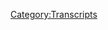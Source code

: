 {{Transcript
    | title         = [[712: The Decompression Session]]
    | caption       = [https://knowledgefight.libsyn.com/712-the-decompression-session Listen to this episode on Libsyn]
    | episodeNumber = [[712: The Decompression Session|712]]
    | length        = 01:32:31
}}

{{MessageBox
    | header     = Warning: Bot Generated Content
    | text       = This transcript was automatically generated by transcription software and likely contains many mistakes and misattributions. Please check the audio for definitive quotes, attribution, and context.
    | image      = N3yvass4myg91.webp
    | imagewidth = 50px
    | id         = warning
}}

{{TranscriptBlock
    | name      = Jordan
    | timestamp = 00:00
    | text      = So that's our that's our theme song for the week apparently
}}

{{TranscriptBlock
    | name      = Alex Jones
    | timestamp = 00:11
    | text      = not not not not knowledge $5.05 have great respect for knowledge. I'm sick of them posing as if they're the good guys. Or the bad Chanology knowledge in the hands of surely your knowledge of knowledge fight.com I love you. I love you. I love you. I love you.
}}

{{TranscriptBlock
    | name      = Dan
    | timestamp = 01:00
    | text      = Hey, everybody, welcome back knowledge fight. I'm Dan. I'm Jordan. We're a couple dudes like to sit around worship at the altar of saline and talk a little bit about Alex Jones.
}}

{{TranscriptBlock
    | name      = Jordan
    | timestamp = 01:09
    | text      = Oh, indeed. We are Dan Jordan. Jordan, quick question for you. What's up? What's your bright spot
}}

{{TranscriptBlock
    | name      = Dan
    | timestamp = 01:17
    | text      = buddy? My bright spot is that sweet cantina theme remix of our theme song which is played by DJ Dan archy. So good crushing the game with these periodic remixes? That was definitely the theme song of our trip to Austin and being able to have that incorporated into the podcast for a special maybe one off. Who knows? I think
}}

{{TranscriptBlock
    | name      = Jordan
    | timestamp = 01:41
    | text      = we're lucky. We're too lucky. Lucky Yeah. Spoiled
}}

{{TranscriptBlock
    | name      = Dan
    | timestamp = 01:45
    | text      = with the talented folks who are who are willing to create things. So we appreciate it. Thank
}}

{{TranscriptBlock
    | name      = Jordan
    | timestamp = 01:51
    | text      = you, Dan. Thank you so much. Aniki. Um, I would say my brightspot. Well, it might as well be that we were on the televisual box
}}

{{TranscriptBlock
    | name      = Dan
    | timestamp = 02:01
    | text      = that was national television debut. Yeah,
}}

{{TranscriptBlock
    | name      = Jordan
    | timestamp = 02:04
    | text      = we went out. We talked to talk to the demon Stelter, he was, you know, we weren't in the same studio, so we couldn't smell him through the camera, but sulfur and even maybe, you know, so we can't confirm sulfur or not.
}}

{{TranscriptBlock
    | name      = Dan
    | timestamp = 02:18
    | text      = Yeah. And we also, you know, we were in a studio and we were just staring at like a black wall. We didn't see him even as we were doing it, which was a little unnerving.
}}

{{TranscriptBlock
    | name      = Jordan
    | timestamp = 02:29
    | text      = It was disconcerting. Yeah. Especially when I went back and saw his faces that he made dairy stuff. I was like, I would have said a different thing. It did. He was
}}

{{TranscriptBlock
    | name      = Dan
    | timestamp = 02:39
    | text      = just making mocking faces. So Jordan, I mean, we were on with Stelter. So there's a couple of things I want to point out first, but one of the big questions that we got was whether or not we got to ask him about his hatred of or Alex's hatred of him. And we didn't on air, although he did say we could ask him that. There wasn't time. And he's aware that he was very much aware that Aleksei oh yeah, oh, yeah. So that part we can confirm. And then the second thing I wanted to bring up visa vie that interview is our our parents had different responses.
}}

{{TranscriptBlock
    | name      = Jordan
    | timestamp = 03:23
    | text      = What was your parents response?
}}

{{TranscriptBlock
    | name      = Dan
    | timestamp = 03:25
    | text      = I got a text from my dad that was about how proud he was and how I was the first family member to make it on the national news.
}}

{{TranscriptBlock
    | name      = Jordan
    | timestamp = 03:32
    | text      = Wow, that is
}}

{{TranscriptBlock
    | name      = Dan
    | timestamp = 03:35
    | text      = I don't know if that's actually true, because I would imagine there had to have been some kind of coverage of my brother's ice cream shop in the day, you know, like I would assume, but I know that there was a ton of sort of local and regional stuff, but I don't know if there was ever like a national spotlight, but I assume there was, but certainly no Stelter baby.
}}

{{TranscriptBlock
    | name      = Jordan
    | timestamp = 03:54
    | text      = No, no, definitely not. Yeah, I have all people. My my cousin, who is who consumes a lot of right wing news, was the first person to text me.
}}

{{TranscriptBlock
    | name      = Dan
    | timestamp = 04:08
    | text      = And then how dare you go on the Clinton News Network?
}}

{{TranscriptBlock
    | name      = Jordan
    | timestamp = 04:12
    | text      = No, he was like, You did a great job. Like it was cool. It was really nice of him. And yeah, my dad was, you know, he was doing some preaching today, so they couldn't get to see it. You know, and then I sent him a picture and they were like, Wow, congratulations. So the conversation the conversation went, went south from there and but yeah, it's not been a avalanche of appreciation.
}}

{{TranscriptBlock
    | name      = Dan
    | timestamp = 04:41
    | text      = It's a you know, you take the rough with the smooth as they say. But yeah, it's it's been it's been a really interesting couple of weeks with the trial and stuff and just adding this to reality of that is, is it's almost hard to process I don't know how I feel about having makeup put on me. It was interesting. Your three? Thanks, I Yeah, it's, it was all it was all a lot, but I appreciate them having us on. And I appreciate that they allowed us to not play into like, some of the, you know, like, hey, why don't you do a, you know, talk talk about Alex's XY or Z thing, and we're able to speak on the issue as we wanted to. And I appreciate that. That's something that, you know, maybe some people wouldn't think a media outlet would offer.
}}

{{TranscriptBlock
    | name      = Jordan
    | timestamp = 05:38
    | text      = Yeah, yeah, I think we're both actually very lucky that we're not in like a, like, this is the Behind the Music moment where it all starts to fall apart, and we're still 100% in agreement, like, fuck this shit. We're gonna say exactly what needs say, you know?
}}

{{TranscriptBlock
    | name      = Dan
    | timestamp = 05:53
    | text      = Yeah. And, and, you know, I think I saw a little bit of feedback that it was a little bit of a shallow interview. And to that I say, fair enough. I mean, it was six minutes, you know, like, I mean, a little hit like that is not something that you can really dive too deep in. And, you know, you got to answer your question and get done and move along. And so, unfortunately, it doesn't know it may not satisfy people who want a thorough deconstruction of some of this stuff. But that's, I guess what the podcast is for. And yeah, it was it's a treat. And speaking of treats, Jordan, today, we have for our episode today, we are thrilled to be joined once again by Mark Bankston and Bill Ogden.
}}

{{TranscriptBlock
    | name      = Jordan
    | timestamp = 06:36
    | text      = We get to do this.
}}

{{TranscriptBlock
    | name      = Dan
    | timestamp = 06:37
    | text      = I think I think Mark said in our little chat that this is the first first so we're scooping everybody on on this but you know, it was really I don't know, I feel like it's kind of condescending to say an honor. But it was to you know, it's very meaningful and something I'll I'll be always be very thrilled to have been able to be whatever small part of this that it was, and I appreciate them so much for allowing us to have, you know, a little bit of an inside track on some stuff and their generosity with the listeners and, and in us is is just so wonderful and unbelievable. I'm glad that we are able to have this sort of button a little bit, although maybe it's a button that will last all of sneakily well, it sneak week. You know, wrapping up some of this, this sort of chapter is very nice and being able to have a conversation with them to do that. I think everyone will will enjoy. I think it's great. So we could belabor this longer and just chat about nothing, but I gotta be honest, it's late. I gotta get this episode edited. And I
}}

{{TranscriptBlock
    | name      = Jordan
    | timestamp = 07:52
    | text      = don't know.
}}

{{TranscriptBlock
    | name      = Dan
    | timestamp = 07:53
    | text      = Taco Bell delivered to eat the shitty food.
}}

{{TranscriptBlock
    | name      = Jordan
    | timestamp = 07:58
    | text      = This part out don't let anybody know. Never.
}}

{{TranscriptBlock
    | name      = Dan
    | timestamp = 08:01
    | text      = I like bad food don't care. Anyway. Jordan. We'll be back soon y'all. who knows we might be sneaky as hell this week. It sneakily. Yep. Anyway, enjoy the interview. Hey, ladies and gentlemen, we are back and here in in in Chicago, as is the norm and we have a special bit of a chat a decompression session. A decompression if you like and it rhymes it's good. So as listeners will know we were in Austin recently for the trial true. The Alex Jones Sandy Hook trial and we met a couple
}}

{{TranscriptBlock
    | name      = Jordan
    | timestamp = 08:45
    | text      = of fun people at Apple a cool cat just just two dudes. We were they were wandering the streets. They were wearing nice suits and we were like I can't believe that these these two people are not being taken care of by you know, staff right
}}

{{TranscriptBlock
    | name      = Dan
    | timestamp = 08:59
    | text      = now and I can't believe that there's no podcasts just asking them to come and share wisdom
}}

{{TranscriptBlock
    | name      = Jordan
    | timestamp = 09:06
    | text      = and Alex had a security detailed 10 Strong will do zero security. Or,
}}

{{TranscriptBlock
    | name      = Dan
    | timestamp = 09:13
    | text      = or Yeah, better disguise secure that is true. Alex's security is wandering around like bulletproof vests and fake mustache. very conspicuous. Half of the journalists
}}

{{TranscriptBlock
    | name      = Jordan
    | timestamp = 09:24
    | text      = they were actually running security.
}}

{{TranscriptBlock
    | name      = Dan
    | timestamp = 09:25
    | text      = Do you see the Ficus in the corner of the room?
}}

{{TranscriptBlock
    | name      = Jordan
    | timestamp = 09:27
    | text      = No, I didn't. I was one of their students how good it is.
}}

{{TranscriptBlock
    | name      = Dan
    | timestamp = 09:30
    | text      = So we figured this week is a sneak week we have honorary Lee called to decided that this is sneak week indeed for the sneaky snakes. This is where we sneak and we thought what better way to begin sneak week. Then to have a little bit of a end of the trial narrative arc I guess Yeah. And to better to join us then. Bill Ogden Mark Bankston plaintiffs attorneys for for Scarlet Lewis and Neil Heslin Thank you for joining us. Thank you so much. Heroes for the walks, certainly become favorites, right of the community.
}}

{{TranscriptBlock
    | name      = Jordan
    | timestamp = 10:11
    | text      = Absolutely.
}}

{{TranscriptBlock
    | name      = Dan
    | timestamp = 10:13
    | text      = So, thanks for making time for us, man. I'm sure everyone's banging down your doors at this point.
}}

{{TranscriptBlock
    | name      = Bill Ogden
    | timestamp = 10:20
    | text      = Marks I defaulted and told him he gets to handle all of it. So this is the office of the only interview. I'm doing. No other press. I said, I'll do this one. And that's it.
}}

{{TranscriptBlock
    | name      = Mark Bankston
    | timestamp = 10:31
    | text      = No joke, though. This is the since I walked off the courthouse grounds. This is the first time I've spoken to any sort of public media and you guys are first.
}}

{{TranscriptBlock
    | name      = Bill Ogden
    | timestamp = 10:43
    | text      = Public Media now. Here, I'll have to now follow
}}

{{TranscriptBlock
    | name      = Mark Bankston
    | timestamp = 10:50
    | text      = your pitches on their outcome for you from as
}}

{{TranscriptBlock
    | name      = Dan
    | timestamp = 10:56
    | text      = I mentioned this morning, this morning, as we're recording this. We were on reliable sources with Brian Stelter. And I was just like, don't cuss? Don't swear. It was so hard for me to like, not be like, This guy's full of shit.
}}

{{TranscriptBlock
    | name      = Jordan
    | timestamp = 11:09
    | text      = I didn't scream one time. One time. Yeah, I was I was. Yeah, it was great.
}}

{{TranscriptBlock
    | name      = Mark Bankston
    | timestamp = 11:14
    | text      = The reason I'm here actually, is because I knew if I went on CNN and my slip out, I mean,
}}

{{TranscriptBlock
    | name      = Dan
    | timestamp = 11:22
    | text      = what is literally? What's bringing that swearing to mind? What? Where are you all's head's at?
}}

{{TranscriptBlock
    | name      = Mark Bankston
    | timestamp = 11:28
    | text      = And we just Gosh, cloud nine right now, man? I don't know. We were.
}}

{{TranscriptBlock
    | name      = Bill Ogden
    | timestamp = 11:33
    | text      = I was, uh, I don't know why. But this trial took more out of me. Like, emotionally and just like, Guess why? Because every day was something else where we exactly Holy shit. But I, I feel good. Now. I think that we wanted a little bit of difference when it comes to the numbers breakdown. But we're extremely happy with where it said And and I think the message that the clients wanted to send was sent pretty damn clear and loud. So I'm super happy now. But definitely exhaling and taking a deep breath and just kind of relaxing a little bit at this point. I'm not I wasn't jumping on a private jet to go to go to New York City to do interviews. And they
}}

{{TranscriptBlock
    | name      = Dan
    | timestamp = 12:17
    | text      = offered that's a good point that that you bring up there too. But the the numbers and such I think I think a lot of times the reporting on this missus, you know, there's a lot of flashy numbers and millions and stuff. And the context of it as the message and the the actual intent and want of the plaintiffs is kind of lost in the shuffle a little bit.
}}

{{TranscriptBlock
    | name      = Mark Bankston
    | timestamp = 12:41
    | text      = I mean, to in the in the complications of how this actually plays out. Right. Like, it's, you had people jumping on immediately I saw 140. You know, I mean, I'm sorry, $45 million verdict in there. And they're not exactly sure how to report it. They don't understand what the caps are. They don't understand where it goes from here. They don't understand anything about what's happening. And then what people have to remember is, is Jones through the company into bankruptcy, like mid trial? Yeah, and lifted the stay for this particular trial. So everything's going to bankruptcy court. We, you know, yeah, you've got a practical cap on this, where you've got 750 per claim. And then you've got two defendants per claim. So so as the cap was applied, you're looking at at like 4.5 million up on top of the 4.1 from the compensatory plus the 1.5. That they paid in sanctions plus a couple 100,000, they still have to pay in sanctions,
}}

{{TranscriptBlock
    | name      = Bill Ogden
    | timestamp = 13:32
    | text      = about a million in interest on the 4.1 being
}}

{{TranscriptBlock
    | name      = Jordan
    | timestamp = 13:35
    | text      = looking at, right,
}}

{{TranscriptBlock
    | name      = Mark Bankston
    | timestamp = 13:36
    | text      = like just maybe 10 million or over is basically what you wouldn't have on on a base value. But things have gone. Yeah, wipes out the Bitcoin but like, like, like, here's the thing about that, though, is that, that because they put themselves into bankruptcy. And that means that the potential appeals that you could have, if you're going to be doing those over the next couple of years, they have to be like baked in to the value of how that gets done up and bankruptcy of say, value is going to be higher than what we actually have under the cap because that appeal, the the potential to have that that cap declared not applicable in this case, is gives enough value.
}}

{{TranscriptBlock
    | name      = Jordan
    | timestamp = 14:14
    | text      = That's an interesting, I hadn't considered that. That's really interesting. Yeah. Well, I
}}

{{TranscriptBlock
    | name      = Mark Bankston
    | timestamp = 14:18
    | text      = mean, the whole thing is to leverage your ability to appeal this and especially because this would be like the golden case to appeal this on. Because you have a damage cap on a case where there was a default judgment and there was even presumed damages in the nature of those claims. That if you now do a constitutionality challenge to this, like it's the day that we've been waiting for a case the sad part is that's not gonna happen. We're never gonna get to the Supreme Court because we're gonna get valued in the bankruptcy court so you leverage the appeal on that value. And the thing is is you got you got Maddie coming in with his was a nine plaintiffs. You've got two more and with Posner and Taylor us and believe me by that time when that state gets looked at, we're just gonna absolutely kick their teeth now in that case, I mean, yeah, that case the damages and that gets our PA King stunning. I mean, it is really just horrific. And that is Marcel Fontaine isn't Miss identification case. And right, yeah. Right. Yeah, right way. Right. And so, I mean, that's just what it like. There's a clip going around the world right now about like, we're dividing up the corpse of Infowars in the bankruptcy, that's
}}

{{TranscriptBlock
    | name      = Dan
    | timestamp = 15:21
    | text      = you for somebody who claims to not want to court attention and media, dropping these balls that just
}}

{{TranscriptBlock
    | name      = Jordan
    | timestamp = 15:30
    | text      = talk to one. yourself. I know I don't want to be I don't want any media attention. So I'm gonna throw pipe bombs from the top of this roof. Let me set a time for any attention, though.
}}

{{TranscriptBlock
    | name      = Dan
    | timestamp = 15:40
    | text      = The first time we talked to you, you were you said, I eat what I kill. As a plaintiff's attorney. Yeah, it's like, stop yourself. These line. Yeah, just like
}}

{{TranscriptBlock
    | name      = Bill Ogden
    | timestamp = 15:52
    | text      = funniest part. And I'll tell you the story. Probably five years ago, maybe six years ago, Mark tried a case called Harold Adams. And he tried it. He put his heart into it. He tried it with his dad, and they got screwed. And he got done with that case, and he was dead serious. He's like, I don't I've never tried another case. This isn't for me. This isn't my thing. And I think this is the first time he was in a courtroom since then. Yeah. Mark.
}}

{{TranscriptBlock
    | name      = Mark Bankston
    | timestamp = 16:18
    | text      = Oh, no. I've had a couple since then. That went well. But like, Yeah, well, I mean, some of them first or second, but like, like, yeah, there's been a couple where I've been like, okay, that's, that's rewarding. Right. And then you start participating in some of these bigger trials. Right. And you had a you
}}

{{TranscriptBlock
    | name      = Dan
    | timestamp = 16:33
    | text      = had a couple open mics before? Yeah.
}}

{{TranscriptBlock
    | name      = Jordan
    | timestamp = 16:37
    | text      = If you got a little good feedback, and then you're ready. Yeah.
}}

{{TranscriptBlock
    | name      = Mark Bankston
    | timestamp = 16:42
    | text      = You spend your life second cheering trials so I can when you're a young plaintiff's lawyer and you know how trial works like the back of your hand but to actually be in this moment this thing this I mean, it's it was surreal It was absolutely surreal. And I was I got too emotionally invested in prior cases and so when they don't go well you take a hit Yeah,
}}

{{TranscriptBlock
    | name      = Jordan
    | timestamp = 17:04
    | text      = that's imagine right now is having a very interesting surreal experience. complete opposite direction like boy I thought I was good at this. Oh, this isn't gonna be good. Well, it's
}}

{{TranscriptBlock
    | name      = Bill Ogden
    | timestamp = 17:16
    | text      = funny because now in my opinion, I would say mark now has the most famous lawyer moment of the last decade at least absolutely that will stand out something on television you know the people saw that it was just rocked everybody it's the
}}

{{TranscriptBlock
    | name      = Dan
    | timestamp = 17:32
    | text      = new if the glove glove doesn't fit Absolutely
}}

{{TranscriptBlock
    | name      = Bill Ogden
    | timestamp = 17:39
    | text      = sir Oh, that's such a question you're not supposed to ask but action was made
}}

{{TranscriptBlock
    | name      = Jordan
    | timestamp = 17:47
    | text      = at that point, because Because Mark had slept right now and the bus mark in the judges library and all so many times I really feel like at the end he was like I just don't even want to stand up I'm not going to feel good about what happens here
}}

{{TranscriptBlock
    | name      = Mark Bankston
    | timestamp = 18:03
    | text      = what's wild about that and he shouldn't have absolutely did any any didn't understand the playing field he thought he was going to come in here and figure you know, even got bad press is good press and no, it is not. You don't want to Google that gate guy's name right now if you're hiring the lawyer and what's weird about that moment in that courtroom was not only was it a pitch perfect like law and order moment, not only was it against one of the most evil dudes in America, who sputtered and coughed his way through it, but the fact that the moment itself focused so intently on opposing counsel that even though the law and crime camera person who's ever doing the camera in there like does this dramatic painted pans down to stroking his neck is happy right now. I tell you I saw I saw the whole thing play out on The Daily Show the night after I did it and I was I was obviously on a high but then I was like for a second I almost felt bad for the dude because I know all of his friends is you know as Alex would say is liberal trend you know? I mean,
}}

{{TranscriptBlock
    | name      = Bill Ogden
    | timestamp = 19:06
    | text      = I differ a little bit on that I do feel bad like I think he inherited a case that was shit already. There's nothing to do about it and I probably took that case without really them appreciating where the case was. And then just bomb after bomb after bomb was dropped on him and I do I kind of feel bad because I think in five years at like, at a at an airport in Atlanta. Somebody's gonna be like, Oh, you're the guy with the cell phone
}}

{{TranscriptBlock
    | name      = Jordan
    | timestamp = 19:35
    | text      = records like do you mean when he's working at the Cinnabon in Atlanta? Is that what you're?
}}

{{TranscriptBlock
    | name      = Bill Ogden
    | timestamp = 19:40
    | text      = I just I it's rare that something like that happens especially on such a big stage because everyone's
}}

{{TranscriptBlock
    | name      = Unknown Speaker
    | timestamp = 19:48
    | text      = talking about it's rare that
}}

{{TranscriptBlock
    | name      = Bill Ogden
    | timestamp = 19:51
    | text      = rare I mean, like, like, like rare plus, you know,
}}

{{TranscriptBlock
    | name      = Jordan
    | timestamp = 19:56
    | text      = go extinct.
}}

{{TranscriptBlock
    | name      = Mark Bankston
    | timestamp = 20:00
    | text      = I came home and I have a kind of rough around the edges cousin who I would not expect to be plugged into this sort of thing normally. And he came right up to me and he was like, What the heck is going on with that lawyer and he goes, me, man, I would not hire that guy to represent me in the Pepsi Challenge, like at the like, No, I'm not doing is, wow, the effects of this are unreal. And I did. I'll tell you I felt bad for a moment. But I need to tell a story that that I've told on the record in court, so again, not telling tales out of school. But the first time I met Renault back in March, when he was coming in to defend their other lawyer who got found for tampering evidence. And I think that's originally why they brought in a criminal lawyer. He walked up to me outside on the steps out in front of the courthouse, and he tried to do some sort of psycho SIOP stuff you know, mess with your opponent's heads and stuff. And then he eventually tells me something along the lines of like you're never getting a dime off this case, or your clients are never getting a dime off this case. And like you're about to do a bunch of work haha, hinting at this fraudulent bankruptcy he's about to file and then that should just collapses on itself. All of everything goes south, he ends up owing having his client over a million dollars and sanctions which he pays in the middle of trial. They actually hand me that check and get that on over. And now he ends up with this moment. i Yeah, it's just desert you if you were to come in in this case, and try to defend it like with some sort of principled advocacy, that's one thing, but if you're coming in just to be the bag man for Alex Jones, proto fascist madman, like, whatever, no, you get every bad thing that's coming to you. And right now, oh, my God, are the things dropping on him right now he's in Connecticut, do the show cause hearing for discipline, all of that Jones has actual malpractice claims against him. Roger Stone is begging him to sue him saying, you know, the narrative. It's the same shit, it's false flag again, it's Eric Holder, put this guy and somehow weaseled him into Jones's confidences and like intentionally jokes about
}}

{{TranscriptBlock
    | name      = Bill Ogden
    | timestamp = 21:58
    | text      = that, yeah.
}}

{{TranscriptBlock
    | name      = Mark Bankston
    | timestamp = 22:01
    | text      = Now has, he has an actionable defamation claim against Roger Stone, they should just not fantastic. But it's all like this is going wild. I don't I can tell you, there was there was this little part of fear of me that said, when the bankruptcy came in, and then when we had this verdict, and then I know what's about to happen them in the next couple of months, I was like, Guys, your shows not long for this world, because he is going down the tubes very, very fast. But what is nice, what is really going to savor every moment is this downfall, this exit of Jones from the American stage is going to take a considerable amount of time and expose them to a considerable amount of danger. You're going to have content for the next year that is just gold. It's unreal. It's so poetic, and, like refined me, it's finally happening. That's what I'm saying. It's finally happening.
}}

{{TranscriptBlock
    | name      = Dan
    | timestamp = 22:49
    | text      = Yeah, and I think I think one of the things that's really important about that is that as it happens, probably because it'll be a little bit protracted, there'll be so many opportunities for the inside of the sausage to be understood, right little bit more by the public, which I think can be incredibly helpful in teaching people about these sorts of actors and how they operate. So you can understand other people like them and avoid falling for the same trick. Just another face. Well, I
}}

{{TranscriptBlock
    | name      = Mark Bankston
    | timestamp = 23:20
    | text      = can tell you, Wes and Kyle, when it comes to talk to you, and they can do some educating and then if you think I'm a little blue on your podcast, Wes has the guy who said ass in the courtroom
}}

{{TranscriptBlock
    | name      = Mark Bankston
    | timestamp = 23:37
    | text      = like I was like, Absolutely not No, like any other circumstance was something about his Tennessee draw. And something about this whole posture, the tenor of the whole damn case, he got away with saying about Jones putting his ass up on the witness stand and like it flowed it actually works.
}}

{{TranscriptBlock
    | name      = Bill Ogden
    | timestamp = 23:59
    | text      = Well, in that when West did that, he just let it rip. That was everything that he had emotionally. He had practiced a couple of times with us the night before. And it was it wasn't like that. And that was it's weird, because this trial, the way it progressed was like Kyle crossed, oh, and it was an absolute bloodbath. And it was like, oh, man, that's what I came here for. And then Mark V Alex Jones reintroduces the term Perry Mason to the world. These young kids know what that means now, and then Scarlett takes the stand and is in my opinion, the most powerful moment I will ever be a part of when she dug in and just looked right at Alex and just spoke to him there wasn't there wasn't an objection. But there was also no questions being asked she was just talking Yeah, what's right all gonna do like objection, you know? Yeah,
}}

{{TranscriptBlock
    | name      = Jordan
    | timestamp = 24:55
    | text      = well, I'm gonna win this case by objecting to her. Yeah, looks
}}

{{TranscriptBlock
    | name      = Dan
    | timestamp = 24:58
    | text      = like she can mom logon I can't it's like yes, because your attorney didn't know. That was his choice.
}}

{{TranscriptBlock
    | name      = Bill Ogden
    | timestamp = 25:07
    | text      = Yeah, so we get that. And then here comes Westfall. And so Wes had, he was the only one of us that could do the the parents without crying. No, like, Dad. Me and Kyle, both were like, I can't do it, Mark was going to do it. And that's kind of kind of toward like mid trato. Mark is like, Wes, you should probably do both. And so Wes had that. So we didn't get West is, you know, everybody's got their own style. And Wes is definitely the most kind of Cavalier Maverick type style. And when cross happens, it's just a different type of, of tone. And so he didn't get to show that and then all of a sudden, he took the the closing and just, I mean, laid it all out there. And it was it was that was probably by far the best closing.
}}

{{TranscriptBlock
    | name      = Dan
    | timestamp = 25:52
    | text      = And it's probably a little bit unfortunate that it's, you know, so overshadowed by the Perry Mason moment, you know, that like, almost like no one's talking about the ass. Yeah,
}}

{{TranscriptBlock
    | name      = Bill Ogden
    | timestamp = 26:02
    | text      = the overshadowing is insane. Because we're not talking about the fact that for the first time ever, we played a clip of the defendant calling the judge a pedophile. Nobody's talking about that the defendant played we played a video of the defendant, calling the jury a bunch of blue collar simpletons in the middle of trial. Like that's true, those two things are insane, and they're not in the top five.
}}

{{TranscriptBlock
    | name      = Dan
    | timestamp = 26:32
    | text      = was calling Neil, on the spectrum. Craig, we're
}}

{{TranscriptBlock
    | name      = Bill Ogden
    | timestamp = 26:38
    | text      = not talking about that anymore. Because so many, like so many kind of just huge moments kept happening in this trial. But most I mean, obviously the Perry Mason one because Alisha, nice try on the Perry Mason in March, like, Oh, you have no idea what I'm saying?
}}

{{TranscriptBlock
    | name      = Jordan
    | timestamp = 26:54
    | text      = I I was gonna ask you guys, how do you feel because I feel like ultimately, the jury did an amazing job because of the amount of bullshit that is barraged at them in such a short period of time, that their ability to kind of like, but at least process it into where it went. I feel like it's kind of almost amazing in a way did you guys feel that? Similarly, when you really you chose them?
}}

{{TranscriptBlock
    | name      = Mark Bankston
    | timestamp = 27:19
    | text      = Right? And that Jared was a broad mix of different backgrounds and people and they were none of this bullshit stuck in for a second. They were on it from square one. And there was basically like one juror who was who was a little, you know, hesitant about certain of the ideas of, of, I don't know free expression, not necessarily free, not necessarily even free speech, but like just sort of like a you can compensate people but you also just kind of have to tolerate evil business's existing share thing from end. But like, every other church saw through that, like, immediately was these people are scum. This is just absolutely horrible. So we once we were able to talk to them, they gave us their feedback after the trial, it was clear the message they were sending for 100%. And we didn't we really didn't know because like you say, you know, my brother actually told me about this. He was he was saying this trial. It's like, it's like trying to get your mom to start watching the Marvel Cinematic Universe and all these fucking characters. Like, why is Harry style showing up at the end of the terminals? Like what none of this is making sense, Dave?
}}

{{TranscriptBlock
    | name      = Dan
    | timestamp = 28:20
    | text      = credit scene.
}}

{{TranscriptBlock
    | name      = Mark Bankston
    | timestamp = 28:23
    | text      = My brother's a man. It's just like the MCU movies, man. Yeah. And you sure as hell don't want to miss the post credit scenes every day, because that's where the real stuff goes down. And it's true every time every day when she left the courtroom, something crazy would happen in the end.
}}

{{TranscriptBlock
    | name      = Bill Ogden
    | timestamp = 28:39
    | text      = Yeah, he was about to get attacked and maybe lose his life. And then I stepped in was publication described me as like one of the larger plaintiffs lawyers or something like that, get offensive lineman. I like to think
}}

{{TranscriptBlock
    | name      = Jordan
    | timestamp = 28:59
    | text      = I don't I don't think you saved his life necessarily. But I do think you might have saved his license. Because if if Reno really did go after him, I have no doubt Mark isn't gonna be like, can I get the cops nearby? Like, I don't think that's how it's gonna go.
}}

{{TranscriptBlock
    | name      = Dan
    | timestamp = 29:11
    | text      = There's a
}}

{{TranscriptBlock
    | name      = Bill Ogden
    | timestamp = 29:12
    | text      = reason I stepped around is because as the as they both started mountain back and Mark, Mark, you know, will you talk to me in the cameras? So funny, you know, unless you were in jury selection, you didn't know where that came from?
}}

{{TranscriptBlock
    | name      = Mark Bankston
    | timestamp = 29:24
    | text      = Yeah, hold on. Let me tell that story because listeners kind of understand this right. So let me say that this this seminal moment of him flipping me off and doing the whole thing is that the immediately preceding that I had basically managed to have a large swath of his evidence excluded because he just doesn't know his way around civil law posterboard Yeah. I got all of his videos out he was upset by the judge for three different things he was he was hot that day. And so like as we're leaving the courtroom he gets like right up in my face, like seriously up in my face, like eighth grade school yard stuff like where he He's like right up in there. And like we're having to like, kind of diffuse it a little bit. But so what I say is, it looks on the camera like I'm being super, super reasonable to him. I'm like, Hey, Federico, we talked to me. We watched some jury selection now is that this dude started jury selection by going up to every juror being juror number one, Miss Miss Miss Rodriguez, whoever it was right. You know, Miss Rodriguez, will you talk to me? And they'd be like, oh, yeah, I guess and then before they can even say anything go in the next year. juror number two, we talked to me. juror number three. We talked to me. And he did this for 16 Straight jurors. And then it goes so goddamn awkward that he would just be like, third row, what are you talking about? Right. And I said that to him, which on the camera looks ostensibly like I'm being a peacemaker, and trying to throw him down. It was just an absolute kick to him. Like it was just a little. Yeah, that's so he shot the bird. But what you'll notice in that, in that video, I have stopped paying attention to him by that moment, I'm looking over talking to somebody else. I didn't even know we did it until the next day. And yeah, the judge was absolutely furious about him doing all of that, that
}}

{{TranscriptBlock
    | name      = Bill Ogden
    | timestamp = 31:15
    | text      = I see them going toe to toe, and I I am watching it. And then I see just cameras starting to focus. And I'm like, oh, we gotta get this. That's what that's why I typed kind of popped in because I could see like 10 different screens, cameras, and I was like, yeah, exactly. I was just boring myself to the camera. At the same time, like, I didn't want Mark to look to like, not have the white gloves on, when it came to, you know, whatever this was going to end in. So I was like, Oh, hey, let's just calm down and let the phone call later.
}}

{{TranscriptBlock
    | name      = Dan
    | timestamp = 31:46
    | text      = Yeah, there's a great picture that I saw of like, the two of you, Mark and retinol. And Bill, you're just in the background looking on like, Oh, yes, just a look in your face. And like, well, here we go. Yeah,
}}

{{TranscriptBlock
    | name      = Bill Ogden
    | timestamp = 31:58
    | text      = I was just like, please know, the cameras are on. Please don't say anything.
}}

{{TranscriptBlock
    | name      = Jordan
    | timestamp = 32:03
    | text      = It's just so funny to me. Not least of which because that wasn't like the middle of the trial. That was de fucking one. Yeah.
}}

{{TranscriptBlock
    | name      = Mark Bankston
    | timestamp = 32:15
    | text      = Yeah, I was under his skin right from the get go. It was it was right on that it was right from the get go. Yeah, it just got worse every every day. And you have to understand looking back on it. I knew what I had. Right. I knew what I had. I knew what he had given me. And
}}

{{TranscriptBlock
    | name      = Dan
    | timestamp = 32:32
    | text      = you also had to wait like a couple more days before matured, as it were, had to wait for that clock to run out. And I
}}

{{TranscriptBlock
    | name      = Jordan
    | timestamp = 32:40
    | text      = said I said this on Twitter. But I mean, it is it is something that kind of it is hard to wrap my mind around. If the defense had made no defense, those text messages wouldn't have been allowed that they've been over in a week. Right? So doing this Yeah. And not just that, but the even if after the trial, you wouldn't have been able to use them. You could have turned them over. Right. But you would have had that legal reason. Exactly.
}}

{{TranscriptBlock
    | name      = Mark Bankston
    | timestamp = 33:07
    | text      = Yeah, exactly. And I could have never trapped Jones into double Seimone his his lie on one year of the text messages really. And what's wild is made that choice get this by the day we were going to rest that day. I was I was free and clear. I had him. And I had Jones under subpoena. And I could have put him on the stand. And I didn't I read because I knew I knew they were going to call it that way because you want them to do that bullshit song and dance or they did where they tried to humanize the guy or made something reasonable. You don't want them cleaning up what you just did. And you'll notice when right all got devastated on that he stood up and asked just a couple of questions. And they were basically questions designed to protect himself and foremost,
}}

{{TranscriptBlock
    | name      = Jordan
    | timestamp = 33:57
    | text      = like I'm a good lawyer, right Alex
}}

{{TranscriptBlock
    | name      = Mark Bankston
    | timestamp = 34:01
    | text      = suborn. Perjury, like I you just turned over things. We handled it you trusted that nobody. And there's like, in contradiction to what he testified in deposition 100%. But it doesn't matter. He just, I mean, think about that, guys, you are you are sitting there. And that happens to you. And Jones gets off the stand and you have to close now. You are a lawyer with all that weighing down on. Right. That's all part of this too. And I noticed that even during the closing arguments, when Kyle was presenting his closing arguments, Reynaud was on his laptop, and I can see just enough of the glare of the screen to see the giant cost cough logo on the bottom of an email. And so I know that that right now while Kyle is closing is having to feverishly communicate with the Koskoff lawyers about the medical records that he should not eat cheeses. And so this is just a wild I've never seen any.
}}

{{TranscriptBlock
    | name      = Dan
    | timestamp = 34:51
    | text      = I think in a circumstance like that it's time to tear larynx I think at that point, you know, Snickers isn't going to cut it now. Do you need something?
}}

{{TranscriptBlock
    | name      = Jordan
    | timestamp = 35:02
    | text      = My larynx is really bad. So there
}}

{{TranscriptBlock
    | name      = Bill Ogden
    | timestamp = 35:05
    | text      = was the the hard cough right at the end is like is what everybody's seeing on like social media right now I guess. But the grumblings that were happening throughout the development of the questioning like no remember you had a demo and I asked you and you said you pulled it down into the search bar. He's like a lot of it was it was just seeing how many how many marbles he could put his mouth I still talking, I heard answer a bunny with
}}

{{TranscriptBlock
    | name      = Mark Bankston
    | timestamp = 35:31
    | text      = cough drops. When he says that he has multiple cell phones with that number. I fucking love my guy. tastic when he came up with stuff like that on the spot, here's a picture.
}}

{{TranscriptBlock
    | name      = Bill Ogden
    | timestamp = 35:41
    | text      = Just like doting on Marcus. He's doing exactly what I thought it was. It's so much better than what I thought it was gonna be
}}

{{TranscriptBlock
    | name      = Jordan
    | timestamp = 35:49
    | text      = your hero mark.
}}

{{TranscriptBlock
    | name      = Mark Bankston
    | timestamp = 35:53
    | text      = No matter even with this outcome, the client's, like, nothing could have happened in the trial exciting and the outcome happens. They're still there. They're thrilled they're over the moon, right? It's like, it's like a rock has been lifted off of them. They're like, sunshine.
}}

{{TranscriptBlock
    | name      = Dan
    | timestamp = 36:05
    | text      = Alright, to talk a little bit more about that. Sure, we touched on that as opposed to locking. That's why
}}

{{TranscriptBlock
    | name      = Mark Bankston
    | timestamp = 36:12
    | text      = That's why our spirits are so high right now. Yes, because it was an absolute celebratory mood among Neil and Scarlett in their family. Like it
}}

{{TranscriptBlock
    | name      = Jordan
    | timestamp = 36:20
    | text      = was amazing. That is everything I've ever wanted you excited.
}}

{{TranscriptBlock
    | name      = Mark Bankston
    | timestamp = 36:24
    | text      = And part of it does come down to that there was such a dramatic repudiation of Jones in the courtroom where he fell on his face, that adds to it. But they put the entire thing because they know what's happening. Now they know where things are going. They know the other cases that are coming, they know everything about in the all of it just makes them feel like they just put a battering ram through the fortress, and it's all crumbling down. And like now, I'm alone. And literally when I say in some ways, it was like they were seeing the sunshine again for the first time. Yeah, I mean, they were I really seen a future where they weren't constantly thinking about this where they weren't having to like, feel like, because it is a real important thing that I remember about. What Scarlet told me is that when you're a parent, you're it's your job to protect your child. And she was like, I couldn't be there on December 12 2012, I had to protect him. And when he died, it became my job to protect his legacy. That was my job now. And that's what I've made my whole life about. And that's what I'm trying to do with the movement to counteract this stuff. And but you can't you feel like every time you see this Joan stuff, every time you have these people contact you every time it happens, you feel like you're failing your child again and again and again. And she's like it's over now, the only the absolute most batshit crazy people believe this stuff. Everybody else has moved on from it as you become toxic and not it's done and see them so happy about that.
}}

{{TranscriptBlock
    | name      = Dan
    | timestamp = 37:45
    | text      = There is a small part of me that maybe I'm just such a pessimist that I worry a little bit about people being redoubled by the consequences that come to Alex, you know, like, it'd be a being a galvanizing thing of folks harassing more. I hope that's not the case. But
}}

{{TranscriptBlock
    | name      = Bill Ogden
    | timestamp = 38:03
    | text      = it will be based on how he reacted to at all which was you know, I do believe the parents and and, you know, he is half assed of apologies as he's made, you know, he did on to some extent, at least on the stand 100% kind of repudiate all the dumb stuff he's been saying.
}}

{{TranscriptBlock
    | name      = Dan
    | timestamp = 38:21
    | text      = And on his show, he was saying that he wanted to have Scarlet on and he supports her movement. She's a wonderful woman. Yeah, and
}}

{{TranscriptBlock
    | name      = Bill Ogden
    | timestamp = 38:30
    | text      = that was before the period
}}

{{TranscriptBlock
    | name      = Jordan
    | timestamp = 38:33
    | text      = I found that to be one of those moments that I wish more people that talked about is like that idea of Alex inviting them on their show on his show is so disgusting to me the idea of having them on saying like I guess borderline nice things and then I'm almost going to assume that he would be like and also you know, I'm I'm right to question this whole thing sooner or later and sell his bullshit like that disgusts me on a level I can't even comprehend when I think about Yeah,
}}

{{TranscriptBlock
    | name      = Bill Ogden
    | timestamp = 39:03
    | text      = I will say this though Scarlets reaction to that was if it will get to just one person to support the movement and further I'm in like, she really is I that she has such a strong person Neil as well. And they do it in different ways. But but her you know, involvement in in the, the Choose love movement is is impressive when you look at what her story is. Yeah,
}}

{{TranscriptBlock
    | name      = Jordan
    | timestamp = 39:34
    | text      = everything about her is impressive.
}}

{{TranscriptBlock
    | name      = Dan
    | timestamp = 39:36
    | text      = I know. You guys might be in a better position to make this council but I would advise her not to go Yeah.
}}

{{TranscriptBlock
    | name      = Mark Bankston
    | timestamp = 39:44
    | text      = The whole invitation was of course all that borderline offensive from Jones, but Jones is a madman. So whenever but what's really offensive to me is I expect that from Jones. What I did not expect us to hear cross examine One of the plaintiffs of Whoa, did you ever try to get with Jones and work your trauma without it's fucking Jones? Did you ever try to do that Miss Lewis? And I'm just like you're disgusting and like you're just straight up disgusting. I don't know like that in the quoting the anti Nazi poem in the end
}}

{{TranscriptBlock
    | name      = Jordan
    | timestamp = 40:17
    | text      = he did not yeah
}}

{{TranscriptBlock
    | name      = Mark Bankston
    | timestamp = 40:19
    | text      = for first they came yeah like he just did the whole thing and it's like
}}

{{TranscriptBlock
    | name      = Bill Ogden
    | timestamp = 40:24
    | text      = that each other when he said like, as you say that we looked at each other like no fucking ways to get this right.
}}

{{TranscriptBlock
    | name      = Dan
    | timestamp = 40:33
    | text      = Is that like it's first they came for the socialists, and for them, they came for the communists like, Hey, Alex hates communist. He would come for the communists. Yeah. Yeah, he
}}

{{TranscriptBlock
    | name      = Bill Ogden
    | timestamp = 40:43
    | text      = made Alex the cop communist in one moment, what's
}}

{{TranscriptBlock
    | name      = Mark Bankston
    | timestamp = 40:47
    | text      = so cool about it? It casts neon, Scarlet and their lawyers as literal Nazis. That's what we got to. We are the first road towards extermination of the jurors. And then they're like, What the fuck are you doing? Like, I just, I can't,
}}

{{TranscriptBlock
    | name      = Dan
    | timestamp = 41:04
    | text      = it's probably it's probably more poorly thought through them, like intentionally right, like getting that across?
}}

{{TranscriptBlock
    | name      = Bill Ogden
    | timestamp = 41:13
    | text      = They probably did that. Because you could. That poem is much more applicable to a criminal trial. Yeah, sure. Yeah. You know, the prosecutors are, you know, the government is coming for the people for this, that and the other. And we use that a few other times. Yeah.
}}

{{TranscriptBlock
    | name      = Jordan
    | timestamp = 41:31
    | text      = Webs website, I think that's what he did. You know, he couldn't find that actually, maybe.
}}

{{TranscriptBlock
    | name      = Bill Ogden
    | timestamp = 41:35
    | text      = But yeah, that was an interesting quote, especially with Joneses. If especially if we're gonna play more of Jacobson's depo,
}}

{{TranscriptBlock
    | name      = Jordan
    | timestamp = 41:44
    | text      = all the decisions that Ray Nall made which were terrible. And all of them were the one that really caught my breath, because I was in the court that day. But when he decided to cross examine both Neil and Scarlett, I guess, but I was like, There's no way you can possibly think this is a good legal strategy. To badger to badger the people that we're we're talking about you defaming? Like, that's insane.
}}

{{TranscriptBlock
    | name      = Bill Ogden
    | timestamp = 42:10
    | text      = Interesting strategy. Yeah. Well, I will say this, that we can't say everything he did was bad. Because he didn't
}}

{{TranscriptBlock
    | name      = Unknown Speaker
    | timestamp = 42:16
    | text      = give me the text. Yeah. And he
}}

{{TranscriptBlock
    | name      = Bill Ogden
    | timestamp = 42:19
    | text      = held us on the compensatory damages a little bit. You know, we asked for a lot, we knew we weren't gonna get that much. Right. You you want to set you know, a high bar and work down? Sure. But I mean, 4.1 was significantly less than what we would want it there made up for it on the on the punitive side. But walking out of that, I had to say like, fuck, as much as I hate, you know, hate it, I would try the case and how many mistakes he could have prevented?
}}

{{TranscriptBlock
    | name      = Mark Bankston
    | timestamp = 42:44
    | text      = You know, he isn't from anything he did. That's from teachers being conscious of what the situation is and what to send a message up here to versus compensatory right into the jurors formula. To give these people $2 billion a piece is more money than they've seen in their lifetimes or ever. We'll see. Right? Like it's a huge number for them. And then that,
}}

{{TranscriptBlock
    | name      = Jordan
    | timestamp = 43:06
    | text      = that is another that is another kind of point about that, is that one of the hard things that you guys, one of the hard jobs, I'm assuming you guys had was trying to impress upon these people, that $150 million is not a huge amount of money. Do you know what I mean? Like he made he made twice that in a year if he makes close to a million dollars every day, he made twice that in a year. That's a huge amount of money.
}}

{{TranscriptBlock
    | name      = Mark Bankston
    | timestamp = 43:34
    | text      = You put on a certain case at trial based on the evidence that's really out there in front of you based on what what his revenues are, what his net worth is. The reality is as Mr. Jones is a shitty businessman, and like if we if we hit 10 million bar we know anything above that is just messaging at that point, because because once you were starting to talk 10 million you're starting to to average those out to the Lafferty plaintiffs in the pot. Yeah, he's wiped out it's done there's no more Infowars there's no more Alex Jones there's no there's no super bunker of gold hidden somewhere that like it's not that that's not what's happening here.
}}

{{TranscriptBlock
    | name      = Dan
    | timestamp = 44:08
    | text      = Well, and there's rippling effects of those kinds of judgments that that will just impact his business and in ways that are you know, not just directly you have to pay this there are other things that will have those those like the ball rolling down the hill for him.
}}

{{TranscriptBlock
    | name      = Jordan
    | timestamp = 44:25
    | text      = Years ago, I buried a million Bitcoin on an island in Barbados, we gotta go pick it up.
}}

{{TranscriptBlock
    | name      = Mark Bankston
    | timestamp = 44:30
    | text      = If if the evidence that's out there, right, if the evidence is out there that can be used to surmise Hey, this guy should have 100 to $200 million assuming he's not a total moron, right? Like that's basically the economists conclusion. It's all on you exactly. If that evidence is real, if if all of this isn't just illusions, like all of this smoke and mirrors, if that's real, he's gonna people are going to jail like I need you to understand that it's almost certainly like vastly less
}}

{{TranscriptBlock
    | name      = Bill Ogden
    | timestamp = 45:06
    | text      = our opinion just
}}

{{TranscriptBlock
    | name      = Mark Bankston
    | timestamp = 45:13
    | text      = based on the evidence that we have in front of us, because nobody can know the real truth until we're into this bankruptcy situation. Yeah, if we're, if all of this does surmise to be right, that there should be under $200 million. That conclusion leads to jail. Right? Like, yeah, we
}}

{{TranscriptBlock
    | name      = Bill Ogden
    | timestamp = 45:31
    | text      = believe.
}}

{{TranscriptBlock
    | name      = Jordan
    | timestamp = 45:35
    | text      = Bail is getting in between you and right now, one more time in between,
}}

{{TranscriptBlock
    | name      = Mark Bankston
    | timestamp = 45:41
    | text      = and here's why I don't think you have to qualify that Alex Jones stood on the stand under oath and said $2 million will wipe us out. That's true. You understand the rules. Saying that because that's true. The other thing is a lie. I'm saying that that thing is also untrue. And there's a third truth somewhere in there, right? Exactly, right. It's
}}

{{TranscriptBlock
    | name      = Dan
    | timestamp = 46:05
    | text      = a or b, it's L
}}

{{TranscriptBlock
    | name      = Jordan
    | timestamp = 46:08
    | text      = Z's minus four, I can
}}

{{TranscriptBlock
    | name      = Mark Bankston
    | timestamp = 46:10
    | text      = understand the temptation by somebody like rain ought to attempt to inject into the first part of the trial claims that Alex has a low net worth, I can understand the rationale for when to do that. I can understand why Jones wants to say that understand. What I can't believe is that they allowed it to happen that Jones gave testimony under oath about his financial condition before a bankruptcy proceeding. That is Yeah. Yeah, it is definitely. And so that's what I'm saying. Is that, that if if any of this if he was lying, then then he's in a lot of trouble. That's the answer. And so I don't know if we get to that.
}}

{{TranscriptBlock
    | name      = Dan
    | timestamp = 46:45
    | text      = Okay.
}}

{{TranscriptBlock
    | name      = Jordan
    | timestamp = 46:49
    | text      = Have attorneys counsel here on a
}}

{{TranscriptBlock
    | name      = Bill Ogden
    | timestamp = 46:52
    | text      = lesser prison note? I will say that the amount of help and support that we had throughout this trial from like, Y'all have to have the most loyal fan listening base of all time. I mean, there were multiple people sending us clips from that were in lifetime of when they were being put out by Infowars. We had the Connecticut lawyers were helping us out as much as they could. They were watching. We had, you know, lawyers that we're friends with from that did the Fetzer trial for Lenny Posner. They came down and helped with the last few days, we have friend lawyers that came in, in and out that were helping our bankruptcy lawyers were there they were helping. My girlfriend was helped me like prep, the medical expert that I put on Dr. Lubitz. She and kind of really helped us with him getting crossed it was it just the amount of people that were willing and offering all of this stuff during the trial was insane. That was the best part.
}}

{{TranscriptBlock
    | name      = Dan
    | timestamp = 47:58
    | text      = Let's juxtapose that with Alex. And he had he had some lawyer friend, apparently, who came to the courthouse and didn't know who Adam Lanza was. So he had a brain trust to you know, he had a lot of help. Yeah. Right.
}}

{{TranscriptBlock
    | name      = Jordan
    | timestamp = 48:16
    | text      = How was how was the old dude was the old dude, the cycle or the rails mentor was?
}}

{{TranscriptBlock
    | name      = Bill Ogden
    | timestamp = 48:27
    | text      = So I will say this. He he didn't talk like he was an ominous press. He was terrified that the times that he spoke with me, were two times one. When Neil got off the stand. I waited in the hallway with him while the jurors had their questions with submitting the questions. And he was coming in from the bathroom right before we got started. And he looked at me, he said, Can I shake your client's hand? And I said, Yes. And he shook his hand. He said, I'm so sorry for all of this. I do.
}}

{{TranscriptBlock
    | name      = Jordan
    | timestamp = 48:58
    | text      = Throw them out the window.
}}

{{TranscriptBlock
    | name      = Mark Bankston
    | timestamp = 49:01
    | text      = Shake my clients. bullshit you're carrying around fuck you.
}}

{{TranscriptBlock
    | name      = Jordan
    | timestamp = 49:11
    | text      = Oh, good.
}}

{{TranscriptBlock
    | name      = Bill Ogden
    | timestamp = 49:13
    | text      = The second time it happened was Mark in renal had just got done with some sort of battle in front of the judge. And it didn't go their way. And I went to the bathroom and he was next to me. And I just looked over, and I looked back and he goes, Man, it's like watching a couple of gladiators go out in there.
}}

{{TranscriptBlock
    | name      = Jordan
    | timestamp = 49:32
    | text      = And I was just like, what a psycho. You're insane.
}}

{{TranscriptBlock
    | name      = Bill Ogden
    | timestamp = 49:37
    | text      = Gladiators.
}}

{{TranscriptBlock
    | name      = Dan
    | timestamp = 49:41
    | text      = You demanded him on shake Neil's hand. He was
}}

{{TranscriptBlock
    | name      = Bill Ogden
    | timestamp = 49:46
    | text      = like man, like a couple of gladiators going at it. I was just like, I was one Gladiator. And then there was it was a not a gladiator.
}}

{{TranscriptBlock
    | name      = Mark Bankston
    | timestamp = 49:53
    | text      = The only indirectly
}}

{{TranscriptBlock
    | name      = Jordan
    | timestamp = 49:55
    | text      = pro stabbed Joaquin Phoenix in the throat. Yeah, that's what this was. Yeah. And the only reaction
}}

{{TranscriptBlock
    | name      = Mark Bankston
    | timestamp = 50:01
    | text      = I had with with Oh, Joe was ran all come rushing out of the room to get on the phone of paddison Screaming yo about that. You know, Joe was still in the courtroom for a minute after that. And at this point, they're just running out of the room because they know that texts have been disclosed, right? That's what they're about to Pat us about. But uh, but Joseph standing there, and he's kind of standing there in a daze looking at me. So I take the opportunity to turn over to him and I just look him right in the eye. And I say, Hey, by the way, I should also let you know that within those directories, was contained the entire confidential psychiatric medical records of the law for the plaintiffs as well as all of their confidential depositions, which neither you or Mr. Mr. Rana are allowed to have. So that seems like another problem that you're probably going to need to tackle immediately. I've gone ahead to notify the client of the plaintiff's counsel in Connecticut that has happened
}}

{{TranscriptBlock
    | name      = Dan
    | timestamp = 50:51
    | text      = and they just feel like pulling his call.
}}

{{TranscriptBlock
    | name      = Mark Bankston
    | timestamp = 50:58
    | text      = Absolutely motionless. Just looks at Don Knotts eyes. I mean, he is just there. Nice, nice visual isn't that old references corrects himself out of it, and just hightailed it out of the room. And so I never actually had an interaction on the ad if,
}}

{{TranscriptBlock
    | name      = Dan
    | timestamp = 51:19
    | text      = if I maintain eye contact, and just step backwards out.
}}

{{TranscriptBlock
    | name      = Jordan
    | timestamp = 51:27
    | text      = I slowly go underneath the little pew there, just slide right down. And there I am. You can't show me anymore. I'm invisible.
}}

{{TranscriptBlock
    | name      = Dan
    | timestamp = 51:35
    | text      = Wow. Well, we're talking about other lawyers. I need to touch on this because there was Bobby Barnes went on Infowars. And he had some choice words about you, Marquis. LepreCon. On mad demon demon leprechaun, yes. But also, which I
}}

{{TranscriptBlock
    | name      = Jordan
    | timestamp = 51:52
    | text      = think is a positive compliment. He was.
}}

{{TranscriptBlock
    | name      = Dan
    | timestamp = 51:54
    | text      = He was so confused by the moment where you yelled out Bobby Barnes. He was talking about days after that was great. That was fantastic.
}}

{{TranscriptBlock
    | name      = Mark Bankston
    | timestamp = 52:10
    | text      = I was coming down in that court, we had just had a really good bid. And I come back in there. And there he was, he was sitting there. And it was because I had just been back just like, maybe 3045 minutes before watching a video with our judge of Barnes giving a simulated opening statement and talking about pedophiles and stuff like this. And then with that, and I was like, Look, I at that point, I brought it up because I wanted to ask Mr. Ray, no. Nobody wants a gag order. But like now stuff is getting said about the judge. Can you get a hold of your client and then his his slapstick version of a lawyer? Can you please do something about that? And of course, his answer is no, I can't really.
}}

{{TranscriptBlock
    | name      = Bill Ogden
    | timestamp = 52:49
    | text      = I really don't think he could like yeah, I don't. Like I don't
}}

{{TranscriptBlock
    | name      = Mark Bankston
    | timestamp = 52:51
    | text      = I don't actually think that's an unreasonable answer on his part, because like he
}}

{{TranscriptBlock
    | name      = Dan
    | timestamp = 52:55
    | text      = listens to no, man.
}}

{{TranscriptBlock
    | name      = Mark Bankston
    | timestamp = 52:58
    | text      = I mean, he said like, I mean, he told me personally, I don't think there's any point he wouldn't have any problem saying this is that he spoke to barnes about this, like he tried. Right? Like there's no he doesn't want this to happen. He certainly knows certainly not pleased when a couple days later, I'm literally playing to the jury, like video of Barnes talking shit saying this is all rigged to a script a literal, there's videos of them Connor, pedophile judge on fire all the stuff. He doesn't want any of that. But there he is. Bobby's just sitting in the gallery. And I noticed he took off. He only stayed that one day like he was in I think it was
}}

{{TranscriptBlock
    | name      = Dan
    | timestamp = 53:29
    | text      = right. I mean, it was he was there because he's Owens lawyer.
}}

{{TranscriptBlock
    | name      = Mark Bankston
    | timestamp = 53:32
    | text      = Yeah. I don't think that's true.
}}

{{TranscriptBlock
    | name      = Dan
    | timestamp = 53:35
    | text      = I think I heard that on Infowars. But that doesn't mean it's true. Yeah, I would
}}

{{TranscriptBlock
    | name      = Mark Bankston
    | timestamp = 53:38
    | text      = make. Because that's Patterson has been his lawyer for all that stuff. And so I think maybe that's because he's on his way out. for a sec.
}}

{{TranscriptBlock
    | name      = Dan
    | timestamp = 53:46
    | text      = Oh, wow. He was insisting that you're obsessed with him. And that no one has called him Bobby. In in since he was a child. I don't know. I think I've pretty routinely called him Bob. Yeah, I
}}

{{TranscriptBlock
    | name      = Jordan
    | timestamp = 54:01
    | text      = think we're pretty. I think we're right on top of the
}}

{{TranscriptBlock
    | name      = Bill Ogden
    | timestamp = 54:05
    | text      = bottle service. Yeah. Can you call him model service, which is a Nick Kroll skit back in the day? Yeah.
}}

{{TranscriptBlock
    | name      = Mark Bankston
    | timestamp = 54:13
    | text      = Because because Bill loves playing around with people's names. And so when we know his name was Robert Barnes when he came Bill straight up and depo just started calling him Bob. And like, and then it turns out like he we were in a depo. I think it was like, two, three months after Barnes got out of the case. And there's another lawyer there. And like, Bill referred to like him as Bob Barnes, again, to witness and the witness like are you mean, Robert Barnes and there was like, or something like there. Does he go by Bob Robert, and one of the lawyers goes, yeah, no, he goes by Bob. And he's like, he loves the play of his name. But so yeah, Bobby. Ah, I wouldn't say I would say that I am obsessed with him. In exactly the same way. I am obsessed with the few skits from I think you should leave and then I just can't stop Last night, over and over and over again. Basically the same
}}

{{TranscriptBlock
    | name      = Jordan
    | timestamp = 55:05
    | text      = of lawyers. Exactly. Staging this but he's literally falling out of this coffin every time.
}}

{{TranscriptBlock
    | name      = Bill Ogden
    | timestamp = 55:15
    | text      = So apparently the John Oliver skit just aired and Kyle said it was hilarious so we'll have
}}

{{TranscriptBlock
    | name      = Mark Bankston
    | timestamp = 55:20
    | text      = to back up in the background. Yeah. Yeah, already? We have not I don't think I don't think things are done between me and Barnes. I think he's gonna still keep talking on the show and we're gonna see what Holly's
}}

{{TranscriptBlock
    | name      = Dan
    | timestamp = 55:36
    | text      = got no shit. He is. I love it. Yeah, thank you. I think he is going to be obsessed and come up with a fun nickname for
}}

{{TranscriptBlock
    | name      = Mark Bankston
    | timestamp = 55:43
    | text      = a bit. The thing that I just can't keep this is that is that he is the guy that Alex had to write an affidavit about to a court to say he has messed up everything. And please don't punish me because we are getting rid of him. And we will never have to hear from him again. And then his corporate representative comes in and testifies that they're thinking about suing him for malpractice. And then now as all the rest scurry from the ship, sort of like a Giuliani situation. He's the last one left, right, like there's no, there's a sinking ship everybody knew to get off. And there's 10 lawyers who all made smart decisions to get out of the case. Some voluntarily some not but like like
}}

{{TranscriptBlock
    | name      = Dan
    | timestamp = 56:17
    | text      = Brad Reeves isn't hosting something on Infowars. Exactly.
}}

{{TranscriptBlock
    | name      = Bill Ogden
    | timestamp = 56:21
    | text      = Marcos a little bit of an a not an apology, but a little bit of a kind word towards Brad. I absolutely share with the crowd. I don't know. If
}}

{{TranscriptBlock
    | name      = Dan
    | timestamp = 56:31
    | text      = you were fairly nice to him. That was
}}

{{TranscriptBlock
    | name      = Bill Ogden
    | timestamp = 56:36
    | text      = definitely not. There was no nicety to it. But it was less hostile.
}}

{{TranscriptBlock
    | name      = Dan
    | timestamp = 56:41
    | text      = I might be what I was picking up on less.
}}

{{TranscriptBlock
    | name      = Mark Bankston
    | timestamp = 56:46
    | text      = When I'm a lawyer, I'm every participant on Season One of Survivor I'm gonna like I'm not here to make friends. Like that's
}}

{{TranscriptBlock
    | name      = Bill Ogden
    | timestamp = 56:55
    | text      = our friends. I got friends
}}

{{TranscriptBlock
    | name      = Dan
    | timestamp = 56:56
    | text      = point of order. I am a survivor historian, and they were not doing that on Season One. They did not know what the show was.
}}

{{TranscriptBlock
    | name      = Jordan
    | timestamp = 57:07
    | text      = Think we might actually die on this? Are they gonna let us die?
}}

{{TranscriptBlock
    | name      = Dan
    | timestamp = 57:10
    | text      = Richard won't stop taking his dick out. Rudy seems to be racing. I don't know what's going on. You're taking and it's because of a nap. I don't know. Like, what are we doing here?
}}

{{TranscriptBlock
    | name      = Jordan
    | timestamp = 57:22
    | text      = Yeah, people saw that first season. They're like, we don't want to make friends with anybody on this show.
}}

{{TranscriptBlock
    | name      = Dan
    | timestamp = 57:29
    | text      = I don't like competing shows. That was the like, rock of love. Oh, yeah. That kind of thing. Yeah. I just wanted to compete Michael. I don't want to make friends. Same deal. They're making friends. Yeah. Okay. Out of love shot. Yeah. Yeah. All right. That was my sexual version. It was really,
}}

{{TranscriptBlock
    | name      = Mark Bankston
    | timestamp = 58:20
    | text      = know I will say that I want to say something nice about Brad, because if it wasn't for Brad's forthrightness, and honesty as an attorney, we likely would not have discovered some of the other malfeasance that occurred. And when, when when the shit was hitting the fan on that Brad Reeves was not about to risk his license for these shenanigans, and he didn't. And so I gotta say something nice about him. And then he withdrew when it was time to withdrew. And it became apparent to him that any offensive representative
}}

{{TranscriptBlock
    | name      = Bill Ogden
    | timestamp = 58:48
    | text      = earlier if you listen to me get out it's about to get bad.
}}

{{TranscriptBlock
    | name      = Jordan
    | timestamp = 58:53
    | text      = I got one more paycheck. One, he want to be a
}}

{{TranscriptBlock
    | name      = Bill Ogden
    | timestamp = 58:56
    | text      = part of this and, and he didn't, but I will say Brad was the only one he I mean, he inherited the shit that everybody inherited or you know, that that was already made. And he tried but there was just with us pressing the way that we worked with excuse me with Mark pressing the way that he was, you know, there was he couldn't he couldn't keep up with that plus go back and try to figure out the mess that was made and it finally he was like with no client you know what, what appeared to me to be no client in or you know, helping him or control? He was just like, I'm sorry.
}}

{{TranscriptBlock
    | name      = Dan
    | timestamp = 59:32
    | text      = See this this gets to another thing about the sort of rain all dynamic is that like, you know, in the same way that Reeves inherited a lot of this rain all did as well, but he probably was the least lucky of all of them because
}}

{{TranscriptBlock
    | name      = Jordan
    | timestamp = 59:47
    | text      = he was caught holding the hot potato. Yeah.
}}

{{TranscriptBlock
    | name      = Dan
    | timestamp = 59:49
    | text      = And as the lawyers shit, but the lawyers progressed and you know, bad behavior kept happening. You guys were of the mind that Like sanctioning the lawyer is maybe something that also should be as opposed to just sanctioning Alex. Right. And that is my understanding wasn't really the case with some of the earlier lawyers who behaved poorly. It's a rain all kind of got a little bit of the shaft there is.
}}

{{TranscriptBlock
    | name      = Bill Ogden
    | timestamp = 1:00:17
    | text      = And that's because we truly and I will say this to anybody, our firm, we net, we don't press sanctions against lawyers. We just don't, unless the lawyer unless we can clearly see that the client had nothing to do with this. It was purely the lawyer. You know, there's been there's been very few instances of that. But But yeah, at that point, we were kind of fed up.
}}

{{TranscriptBlock
    | name      = Jordan
    | timestamp = 1:00:42
    | text      = Yeah, that is, that is intent. There weren't that many instances of purely lawyer like without, because I mean, even some of even some of renals cross examination, I really could hear the voice of Alex and Infowars behind it, like, hey, we need to ask these questions. are the ones that are gonna get frozen? No, I apologize. Absolutely. No, there and whenever he started whispering and right now is the ear in
}}

{{TranscriptBlock
    | name      = Bill Ogden
    | timestamp = 1:01:07
    | text      = the middle of his one of my lines?
}}

{{TranscriptBlock
    | name      = Dan
    | timestamp = 1:01:10
    | text      = Are you doing Mr. Trump
}}

{{TranscriptBlock
    | name      = Bill Ogden
    | timestamp = 1:01:13
    | text      = in an emergency hearing to seal a bunch of records that had should not have been sent? And he's over there? Just
}}

{{TranscriptBlock
    | name      = Jordan
    | timestamp = 1:01:21
    | text      = because he's a pedophile? That'll do it.
}}

{{TranscriptBlock
    | name      = Bill Ogden
    | timestamp = 1:01:27
    | text      = He will file a pedophile. Be clear.
}}

{{TranscriptBlock
    | name      = Dan
    | timestamp = 1:01:30
    | text      = So there's there's some lingering questions that I feel like we can address a little bit more now the cases over. And one of them surrounded the my involvement in the deposition? When I came down for that the one of the questions that we have not really been able to answer was the question of whether or not they recognized me. And part of the reason for this was because they didn't until they read the transcripts. Exactly. Correct. And that this was something that I knew that we couldn't talk about. But do you want to say or do you want to explain that a little bit? There was a little bit of drama that was I had.
}}

{{TranscriptBlock
    | name      = Mark Bankston
    | timestamp = 1:02:15
    | text      = So and look, we were sneaky about it, because we always are, we had the ability to
}}

{{TranscriptBlock
    | name      = Bill Ogden
    | timestamp = 1:02:20
    | text      = pass on the mean smart.
}}

{{TranscriptBlock
    | name      = Mark Bankston
    | timestamp = 1:02:24
    | text      = We have the ability to bring experts whether testifying or consulting into depositions. They have to sign a protective order, though. And so we had to have dance on a particular. And we brought that with other documents that we were giving to Brad Reeves. And as we were at the start of the deposition, he was just too busy to understand, or even care to win, like look too closely at it. So he's got the acknowledgement of the PIO and he's got some of these other documents. He isn't like, Okay, now I'm gonna start Googling who this Dan freezin. Guys and George, I mean, I mean, a brad doesn't know at all, like he's not plugged into this at all. So it was interesting. It's not
}}

{{TranscriptBlock
    | name      = Jordan
    | timestamp = 1:02:59
    | text      = their whole idea. We gave him a lot of good advice.
}}

{{TranscriptBlock
    | name      = Mark Bankston
    | timestamp = 1:03:03
    | text      = And Jones didn't recognize him either. And so it was Ray nods in the room.
}}

{{TranscriptBlock
    | name      = Dan
    | timestamp = 1:03:07
    | text      = Thank you. For Alex's Yes,
}}

{{TranscriptBlock
    | name      = Mark Bankston
    | timestamp = 1:03:10
    | text      = yes. For Alex's he was ready came on the Saturday. You weren't there for though. Yeah. Yeah, so Renato was in the room too. And he doesn't know you're like, you know, he knows who you are in this case. So they just assumed he was a normal everyday work today, expert in there. I'll be it, you know, a little bohemian looking but like
}}

{{TranscriptBlock
    | name      = Dan
    | timestamp = 1:03:26
    | text      = heavily bearded, I got a haircut.
}}

{{TranscriptBlock
    | name      = Bill Ogden
    | timestamp = 1:03:29
    | text      = Well, he was a craft brewery of experts.
}}

{{TranscriptBlock
    | name      = Mark Bankston
    | timestamp = 1:03:36
    | text      = I will admit that we are a very Beardy firm, as a law firms go. We are extraordinarily busy. That's my that's my wife laughing in the background at that. And yeah, so I think he just kind of fit in in a weird way. Like, he's just okay, this guy's just extra beauty. Like, that's all that's going on here. I didn't know red flags go off. But when they get the transcript back on the first page of the transcript is a list of everybody who was present in the deposition. So it says Dan freezing, and they were like, well, let's figure out who this guy is. And then they Googled you. And they're like, What the hell? And they actually tried to insinuate that this was a violation of the protective order in some way. Because
}}

{{TranscriptBlock
    | name      = Bill Ogden
    | timestamp = 1:04:11
    | text      = I don't know, I guess after bias. Yeah,
}}

{{TranscriptBlock
    | name      = Mark Bankston
    | timestamp = 1:04:12
    | text      = basically, like he's a podcaster. What's up with? Like, it was just very, like, whatever. And so we just, you know, like, we didn't even have to, like, this was not somebody had to respond to but we did file a briefing, like with like, yeah, look at this Times article. He's the expert. We need him. He knows more about Jones than anybody. And like it. The entire thing that they were arguing along with some other stuff just collapsed in their face during that hearing of Jacqueline blot. And it became they eventually pulled the whole motion and like, oh, sorry, you had to read that you're not even pursue it. But yeah, it wasn't until they found out and they were Yeah, they were steamed about it. They did not like that. And I think that directive I mean, look, you don't know if that was a larger strategy moved to try to do that at that particular time. Or if that came down from Jones himself have like gone there and podcasts are complete. They put them in there, you know, like, yeah, I don't know what it was, but they weren't happy about it,
}}

{{TranscriptBlock
    | name      = Dan
    | timestamp = 1:04:59
    | text      = but it's a piece have information that I've long wanted to add to the Alex knows damn well who we are pile? You know? Like it's it's something that went through court processes of recognizing who we are. And so you know who we are according to the law? Yeah, it's it's something that
}}

{{TranscriptBlock
    | name      = Mark Bankston
    | timestamp = 1:05:17
    | text      = I know Yeah, we'll get you on your way. Yeah, we
}}

{{TranscriptBlock
    | name      = Jordan
    | timestamp = 1:05:26
    | text      = were gonna hang that up on the wall that goes into podcast studio
}}

{{TranscriptBlock
    | name      = Bill Ogden
    | timestamp = 1:05:31
    | text      = on your on your knowledge by business cards and letterhead, also consulting experts. I'm a consultant for brief, first and bird laws.
}}

{{TranscriptBlock
    | name      = Dan
    | timestamp = 1:05:42
    | text      = So one of the other things I wanted to touch on and get to is the, like the protracted pneus of the case like is all frustration constant roadblocks and everything. And then we get to the case. And I don't know what your experience was like, This is what I kind of want to know a little bit more about was that like, even in the process of the trial, there was a sense of pretending that it wasn't a damages hearing, and that it was actually innocence or guilt kind of trial. And was that did that feel like an extension of all of the bullshit? Like it coming into the trial itself? Well, how
}}

{{TranscriptBlock
    | name      = Mark Bankston
    | timestamp = 1:06:23
    | text      = did you guys deal with that? Here's the thing is is is I don't know if you're saying that that that it felt that way from the defense, for example, because they kept pushing that sort of issue on liability. That was that was semi invited by us in a way because because by the way, we were going to put on the punitive case, we were kind of making it about all that again, right? Like we did a lot of heavy focus on just how bad their conduct was, because that's what determines the amount of punitive damages, right, it's how rad they were. So the exact same evidence that we would have shown to show that they were liable. With some rare exceptions of some things, we didn't have to prove by prima facie evidence like whether they published it sure like that, oh, that other evidence would have been the same. In a regular trial. If this default hadn't trapping, that trial would look largely the same, right? And so because we were the ones who casted is that because obviously, you want to front load these punitive damages, you want that to be the thing you want the jury to be thinking about, so that whatever your convinced stories are you get a boost on that then
}}

{{TranscriptBlock
    | name      = Jordan
    | timestamp = 1:07:21
    | text      = even more importantly, to consider five years they have pushed this back, push to this back. And at any point in time, if they had just said, Fuck it, we quit, you win, we'll pay what we need to pay text messages don't come out. I don't understand how big a deal it is that they really shot themselves in the foot.
}}

{{TranscriptBlock
    | name      = Mark Bankston
    | timestamp = 1:07:43
    | text      = Because they're gonna they're gonna end up owing, you know, with this judgment that we have. It is I'll tell you, these plaintiffs early on, if they had just brought the suit, and Jones had come to him with with an amount of money or below this verdict, and had done a sincere apology and pledge never to say Sandy Hook again. And would be no, I think they would have taken it back in 2018. I agree. Yeah, we would have told him to 100 to
}}

{{TranscriptBlock
    | name      = Dan
    | timestamp = 1:08:07
    | text      = like later on these kind of first show kind of offers of of Yeah. Settlement, you know, like, yeah,
}}

{{TranscriptBlock
    | name      = Mark Bankston
    | timestamp = 1:08:17
    | text      = it's the only thing that ever became official in terms of settlement offer is that they wanted to give them 500 apiece, 500,000 apiece. And that's like with attorneys fees cut off of it, and all that kind of stuff. And that was so easy to turn down. And then we ultimately collected more than that, after they made the settlement just out of sanctions. We just We just took the things right. Yeah. And so I told them that at the time when they were offering me that I'm like, you're paying me with my own coin. I'm going to take that and way more don't even think that you're hiding that kind of thing for me. And that was at a time which I wasn't even sure we were going to collect much more than those sanctions rather Infowars might be a total empty shell. But but now we know,
}}

{{TranscriptBlock
    | name      = Dan
    | timestamp = 1:08:54
    | text      = LLC is for sure. Exactly.
}}

{{TranscriptBlock
    | name      = Bill Ogden
    | timestamp = 1:08:58
    | text      = Apparently, now they own the IP. Yeah,
}}

{{TranscriptBlock
    | name      = Mark Bankston
    | timestamp = 1:09:00
    | text      = no electoral property. I mean, look, you could look at our briefing about the about the bad faith of the bankruptcy, why we're seeking sanctions against some of those attorneys is because throughout that suit, they told us Infowars LLC us absolutely nothing. There's nothing there. There's no assets, no anything. And then we nonsuit them. And then we find out later from the schedules. Oh, no, they they they own the intellectual property for Infowars.
}}

{{TranscriptBlock
    | name      = Dan
    | timestamp = 1:09:22
    | text      = Intellectual property is worthless. Yeah,
}}

{{TranscriptBlock
    | name      = Jordan
    | timestamp = 1:09:24
    | text      = that would be an interesting that would be an interesting argument that maybe that's
}}

{{TranscriptBlock
    | name      = Mark Bankston
    | timestamp = 1:09:27
    | text      = true. I didn't
}}

{{TranscriptBlock
    | name      = Dan
    | timestamp = 1:09:29
    | text      = pay for it.
}}

{{TranscriptBlock
    | name      = Mark Bankston
    | timestamp = 1:09:30
    | text      = I will who could take my clients will take 100% And I'm not joking if you were to shut down Info Wars as an existence and take it from Jones and Jones can never use the word Infowars at all. You could launch a new website called Infowars. That is legit independent media criticism that does it really well and really, right. And you the novelty of relaunching Infowars that has been stolen from Jones and relaunched as a good thing
}}

{{TranscriptBlock
    | name      = Jordan
    | timestamp = 1:09:58
    | text      = you're describing the absolute most movie asked dome plot that we could possibly end up owning. If we suddenly just walk into the info war studio, the movie cuts out that's the end of the movie right?
}}

{{TranscriptBlock
    | name      = Dan
    | timestamp = 1:10:13
    | text      = Now we have to talk seriously about this because we have some friends on the cognitive dissonance podcasts. And we've had long discussions about how we need that desk. We need Alex as
}}

{{TranscriptBlock
    | name      = Bill Ogden
    | timestamp = 1:10:25
    | text      = I already called dibs, people to walk into my room in my office and see that waving flag. And when that was the only two things I want. It was the desk and the document camera. Again,
}}

{{TranscriptBlock
    | name      = Dan
    | timestamp = 1:10:41
    | text      = I will challenge you to a game of poker for
}}

{{TranscriptBlock
    | name      = Bill Ogden
    | timestamp = 1:10:46
    | text      = that when we were when we were thinking we were going to start seizing assets. I was like the desk is mine. Everybody's like, very specific.
}}

{{TranscriptBlock
    | name      = Dan
    | timestamp = 1:10:54
    | text      = In all honesty, I want that desk but but really in reality, I don't know if it would fit in here so we wouldn't be able to get it. It would be a Pyrrhic victory for me to get the desk but it would fit but we'd have to remove windows. Like winch it in vine. I want the skull put Yes, yes. On the desk every now and again. Absolutely.
}}

{{TranscriptBlock
    | name      = Jordan
    | timestamp = 1:11:13
    | text      = Yeah, first of all,
}}

{{TranscriptBlock
    | name      = Mark Bankston
    | timestamp = 1:11:14
    | text      = me. I want all of his guns and I'm giving them to the homeless. What?
}}

{{TranscriptBlock
    | name      = Bill Ogden
    | timestamp = 1:11:22
    | text      = Please don't ask him to expand on that charity that we're thinking about doing. Second Amendment saviors
}}

{{TranscriptBlock
    | name      = Jordan
    | timestamp = 1:11:30
    | text      = in the opinion of raising money to
}}

{{TranscriptBlock
    | name      = Bill Ogden
    | timestamp = 1:11:33
    | text      = let homeless people exercise their Second Amendment that was
}}

{{TranscriptBlock
    | name      = Mark Bankston
    | timestamp = 1:11:36
    | text      = go to downtown Houston and start handing out ARS to homeless people and when he's frightened about this is dangerous. Oh wait now you're for background checks now who like when when when like suddenly like you know like you get all these like businessman conservative pro guy you can't be given guns that oh, so not certain people should have guns only certain weird out of the steel can have guns. Is that what you're telling me? No. I think everybody can
}}

{{TranscriptBlock
    | name      = Dan
    | timestamp = 1:12:05
    | text      = agree. If you don't have a place to live stably. You might not need a beret. 40 Cal cannon. I really need it. All right, fair enough. You
}}

{{TranscriptBlock
    | name      = Jordan
    | timestamp = 1:12:17
    | text      = don't have a place to stay and you have a beret, then you can get a place to stay pretty quick. You
}}

{{TranscriptBlock
    | name      = Dan
    | timestamp = 1:12:22
    | text      = have squatters. Right? Yeah.
}}

{{TranscriptBlock
    | name      = Bill Ogden
    | timestamp = 1:12:25
    | text      = I do need to interject that these views that Mark banks in this expressing are not the views of fair ball. Exactly.
}}

{{TranscriptBlock
    | name      = Dan
    | timestamp = 1:12:37
    | text      = Robbie Barnes yelling about on Infowars
}}

{{TranscriptBlock
    | name      = Bill Ogden
    | timestamp = 1:12:41
    | text      = tequila thing.
}}

{{TranscriptBlock
    | name      = Alex Jones
    | timestamp = 1:12:44
    | text      = Trying to start a revolution. It's leprechaun meth. And he's trying to start a revolution. He mentioned.
}}

{{TranscriptBlock
    | name      = Dan
    | timestamp = 1:12:52
    | text      = Do we have to know
}}

{{TranscriptBlock
    | name      = Bill Ogden
    | timestamp = 1:12:56
    | text      = another thing that that kind of went over, including our heads in that moment? Is Daria on the stand brought up fast and furious. The movie ever furious, the CIA gun running through it. Yeah. And I was it was on Friday, and I was driving back to Houston because I went home to see my son for the weekend. And I called Mark and I was like, Eric, Eric Holder, ran fast and furious. He also appointed right now to the Department of Justice. I think in Laredo, I was like, what's that the same time period? And I was like, Oh, my God, think of this,
}}

{{TranscriptBlock
    | name      = Dan
    | timestamp = 1:13:32
    | text      = that your lawyer was involved? Just to turn around and
}}

{{TranscriptBlock
    | name      = Jordan
    | timestamp = 1:13:37
    | text      = be like, Excuse me. Hey, Ray. Now, what time did you work for Eric Holder? Just establish that
}}

{{TranscriptBlock
    | name      = Bill Ogden
    | timestamp = 1:13:46
    | text      = moment, it just in the moment, there was just so much of that. Yeah, and
}}

{{TranscriptBlock
    | name      = Dan
    | timestamp = 1:13:50
    | text      = it'd be too hard to pull up a Wikipedia article for, for her. Man, I think that they made a bit of a miscalculation, allowing her to personally be the corporate representative and then testify because I think that exposed her to more of the world. And I don't think that image was good. No, no,
}}

{{TranscriptBlock
    | name      = Bill Ogden
    | timestamp = 1:14:13
    | text      = they didn't have a choice Mark subpoena.
}}

{{TranscriptBlock
    | name      = Mark Bankston
    | timestamp = 1:14:15
    | text      = Yeah, that's the one it was a total choice. I subpoena choice
}}

{{TranscriptBlock
    | name      = Dan
    | timestamp = 1:14:18
    | text      = pointer as the court representative. You probably wouldn't have had her on the radar or the deposition.
}}

{{TranscriptBlock
    | name      = Mark Bankston
    | timestamp = 1:14:25
    | text      = I subpoena do rubber due to trial as well. And they suddenly claimed Oh, we don't control him anymore. He's not a union employee. No more we don't control. But what's
}}

{{TranscriptBlock
    | name      = Dan
    | timestamp = 1:14:35
    | text      = the other day Alex was trying to get that clip from Idiocracy? And he said do has it on his computer. Now? I don't know if that means he's still worse. They're still
}}

{{TranscriptBlock
    | name      = Mark Bankston
    | timestamp = 1:14:44
    | text      = there. Yeah, I think he's working from home is what's going on like he does some he testified he's still doing some contracting for them. And without them,
}}

{{TranscriptBlock
    | name      = Dan
    | timestamp = 1:14:51
    | text      = we have a theory that he's been dead for like a month. Yeah, no, that's
}}

{{TranscriptBlock
    | name      = Mark Bankston
    | timestamp = 1:14:55
    | text      = I definitely know because he played a bunch of games with my process server and set them up to meet him somewhere and then disappeared and like took off out of you know,
}}

{{TranscriptBlock
    | name      = Jordan
    | timestamp = 1:15:02
    | text      = I wouldn't. I was waiting for you to say because I can see Bill's got a gamer. I was waiting for you to be like he's playing a few games the Call of Duty with Bill the other
}}

{{TranscriptBlock
    | name      = Dan
    | timestamp = 1:15:11
    | text      = night would be amazing. That would be the
}}

{{TranscriptBlock
    | name      = Mark Bankston
    | timestamp = 1:15:15
    | text      = it's weird. They said they didn't control them. And this was back in March. And then like a few months later, all by no man. They had him signed as 100% equity holder of Infowars LLC signed a bunch of bankruptcy documents. I'm like, This is bad. So that's a good thing that our emotions about but it was weird that I thought each of the inner fours witnesses had their own weird vibe at trial that the first one of Daria was like that had the theme of like the style and rhetoric of a CIA black site interrogation. And then Owens had the theme of a father who is finally done with his dumb frat boys son shit and just has caught him for the last time on everything. And then the job posting was just on another planet like it really people keep comparing it to Phoenix Wright Ace Attorney, the video Yeah, with the lawyers and they do the sound effects. Objection, very, very much as attorney shit. And it was I mean, it was like a law and order, but all of them had all these weirdly different vibes too. But to me, I still go back to that Daria, when she puts a shiver down my spine. I don't I don't know too much about her. But her reactions to some of these questions emotionally really bothered me. And I think she really set the tone for the drama of
}}

{{TranscriptBlock
    | name      = Jordan
    | timestamp = 1:16:26
    | text      = that moment. That moment at the end of her testimony whenever she's trapped fully in either in either a yes or no, I may psycho or not question it doesn't mean even even the question doesn't really matter. Because it really boils down to the answer. Are you willing to say this? Do you have it in you? And then she tried not to i swear i She tried to mumble and then finally she was like, Yes. And you're like, I can't believe you. I really can't believe you're a person.
}}

{{TranscriptBlock
    | name      = Dan
    | timestamp = 1:16:56
    | text      = Yeah, like it's crazy beyond Scarlets testimony, the thing of this whole experience being in the room for the Super Bowl picture questioning. Yeah, in the deposition itself, will live on in my memory is one of the more visceral things that I've I've felt like it was, oh, I don't know how we kept it together. It's about like in the room like of just like the gasp, that I almost let out of that.
}}

{{TranscriptBlock
    | name      = Mark Bankston
    | timestamp = 1:17:23
    | text      = You're sitting by on the side. So you're having a process that emotionally me in the moment I am conflicted by two emotions, one absolute revulsion and anger at her. But that is so tempered and put to the back seat by the fact that I know that I have just accomplished something phenomenal for my clients, I have just added them to what they need to accomplish
}}

{{TranscriptBlock
    | name      = Jordan
    | timestamp = 1:17:42
    | text      = a fist pump in front of her face. Oh, my nails.
}}

{{TranscriptBlock
    | name      = Dan
    | timestamp = 1:17:46
    | text      = For me. It was the the disgust and all that but also just the surprise of like, that is where your mind went. Yeah. That's that's, it seems like that's something you might say, if you're trying to come up with an excuse, but you would stop yourself.
}}

{{TranscriptBlock
    | name      = Jordan
    | timestamp = 1:18:03
    | text      = Yeah, you'd be like, there's no way I could get away with it get away with this is too much. Yeah,
}}

{{TranscriptBlock
    | name      = Mark Bankston
    | timestamp = 1:18:09
    | text      = that's nuts. And I just think about all the people worldwide who saw that Super Bowl picture for the first time in trial. Yeah. And like, I'm hoping that that was the goal with Daria is to get you to understand this wasn't just him saying Sandy Hook was fake a few times like this was something much more deep and sinister and so revolting.
}}

{{TranscriptBlock
    | name      = Dan
    | timestamp = 1:18:27
    | text      = That's, that's such an important point. Is that like, the notion that it's like he got something wrong? And he said a few things is so false. Yeah. There's based on the information that's presented. If people care to take the time to look at it, there is a conscious negligence. There is a willingness to platform and fundraise for people who are acting maliciously and harassing these. These people. There's so much more than just like, hey, he whiffed on this story, or whatever, you know, like that's something that I think more people need to recognize.
}}

{{TranscriptBlock
    | name      = Jordan
    | timestamp = 1:19:03
    | text      = We were we were asked kind of an interesting question today. Stelter? Yeah. But ultimately, it boiled down to like, you guys have done 710 episodes. How can we like learn anything about this? And it's like, we're on here for six minutes. If we were able to explain anything to you, then why would we do 710 episodes? kind of absurd ideas that that will have anything to say of any value to you in this point. That's almost a repudiation of everything we've ever done.
}}

{{TranscriptBlock
    | name      = Dan
    | timestamp = 1:19:39
    | text      = Also a little dirty for Stelter to put our business on the street yeah as audience 700
}}

{{TranscriptBlock
    | name      = Jordan
    | timestamp = 1:19:45
    | text      = That's embarrassing. That's not a happy moment. Yeah, that's not a proud we did it all my
}}

{{TranscriptBlock
    | name      = Dan
    | timestamp = 1:19:49
    | text      = parents are watching. Yeah, absolutely.
}}

{{TranscriptBlock
    | name      = Bill Ogden
    | timestamp = 1:19:53
    | text      = somebody's daughter come on.
}}

{{TranscriptBlock
    | name      = Dan
    | timestamp = 1:19:56
    | text      = So what, what other thoughts do you all have before we go We wrap this up, I want to get your perspectives on, on just like what are your takeaways that you want to make sure people know like, what are your thoughts?
}}

{{TranscriptBlock
    | name      = Jordan
    | timestamp = 1:20:10
    | text      = I would say, the first time that you've you have been polite towards each other like, No, you go.
}}

{{TranscriptBlock
    | name      = Bill Ogden
    | timestamp = 1:20:19
    | text      = Usually it's like shut up. We, the, the one thing I will say is that when you, when you go through trial, you get close to your clients, you don't have a choice, you're with them every day, and you talk with them. And that's where you get to really appreciate them as people. And the more and more that I met Neil and Scarlett, you know, at times, I would, you know, at times you get frustrated for certain things that I'm not going to, you know, nothing bad. But just to kind of, of course, some of the some of the surrounding circumstances that were going on outside of us in the case that were going on during the trial. But I will say that they, it was there's a surreal illness feeling whenever they both took the stand, and they told their stories and completely separate ways. And I think when that happened, you know, it didn't happen until day five. And so everybody had heard this, this ridiculousness and craziness and there was all these moments of just witnesses getting bloodied over and over again, and then all of a sudden, they took the stand, and the mood shifted a little bit. And even for me, and I know, for me, I think all of us, we talked about it more, when that moment hit, it kind of got me back on track of like, this is what, let's go light this thing up for real because this, as fun as those moments can be professionally, when when you hear from the person that you represent, how it actually affects them, it empowers you to really, you know, put your foot down on the throttle. And I mean, you can see that that's kind of what happened. Because after that, it was just like a bunch of surgeons in an operating room, just cutting things down, and, and then all kind of got put back together.
}}

{{TranscriptBlock
    | name      = Dan
    | timestamp = 1:22:04
    | text      = There's something that's so kind of bizarre to me. And I have a perception of lawyers in general, that isn't salt. It's not entirely favorable. But there is something there for you guys, I've met you, I've spent time with you. And it seems like you have such a ability or willingness to connect with your clients, you know, be it the Scarlett, Neil or Marcel, you know, there's, there's a care that you have about your clients themselves outside of the context of it being your client and the case, you know, the sort of cut and dry nature of the case. And it's one of the things that particularly offends me, I guess. Maybe it's me taking something personally that I don't need to, but about when Alex describes you guys as like, ambulance chaser? Yes. And, and this to know how much you all do actually care. It adds an extra layer to that that I think is is, you know, so undeserved. And I mean, obviously, yeah, it's not all about you guys. But there is an angle of that. That sucks.
}}

{{TranscriptBlock
    | name      = Jordan
    | timestamp = 1:23:17
    | text      = Yeah, you were talking. You were talking about how nice our fans have been to you and all that stuff. And I will tell you this, they are not nice, because you're good. If you weren't worth being nice to our fans are very, very good at discerning whether or not to say, Who gives a shit about these guys. So you are nowhere.
}}

{{TranscriptBlock
    | name      = Bill Ogden
    | timestamp = 1:23:38
    | text      = But yeah, Mark, and I don't like other attorneys, we hate other plaintiffs attorneys because there's personality attorneys. Your your view on us isn't a necessarily a wrong one. I would say that we're in the minority, but don't, but it's not as big of a minority. It's not as small of a minority as you'd think there are a lot of plaintiff's attorneys that do personal injury work out there that truly do do it for the right reasons and in the right ways. But it's here to get overshadowed by Yeah, you get it's it's overshadowed by the you know, some attorneys that have pushed certain limits that they shouldn't have or done things that they shouldn't have. And, and that's always gonna happen in any profession. But yeah, I, I mean, it's when you guys have less than Kyle on you, they'll tell you, I mean, they have a decade's worth of stories before I do. You know, they represent, you know, they, they have clients years and years later that are, you know, quadriplegics that will still text them. And they still, you know, they they check up on him and they keep up to him because you do care. It's hard not to when we don't do it, you know, it's rare that you're gonna go do a case where somebody got rear ended in a school zone, and has, you know, $30 worth of chiropractic and you're going to take you to trial. Those are trials we do. So if we're trying the case, it's significant. And because of that, it's we try hard not to get too emotionally invested, because it'll mess with our performance on how to do our job. But at the end of the day, it's impossible not to care about these people because I there's been very few people, if any, I can't think of any off the top of my head that deserved what happened to them. So right, you know, take that for what it's worth.
}}

{{TranscriptBlock
    | name      = Mark Bankston
    | timestamp = 1:25:12
    | text      = I'll say that I hope that what we did you know, you heard Ray no attack is this plaintiffs lawyers personal injury lawyers during the trial, and I hope that for the people who do do it well, we have hopefully helped art that reputation because I built right that a lot of people in the profession invited developing themselves don't even treat their clients adversarial. They're another person they're trying to get money from. It's it says this. It's a circus himself. So I don't know how he does with his plaintiffs. But I know he you know, there are some who just do mercenary. They're on all sides of the aisle. But I've always said I've never, I've never clients. I've never paid me up front. At any case have ever done. I've always taken money from some bad person or evil corporation and given it to them. And I you know, I growing up, I wanted to be either Robin Hood or Blackbeard. And I got I got to be in both. That's really what I did is I feel like I'm both of those things. And it's been, it's been really rewarding to have all of the the accolades, all of the stuff, I'm not gonna lie, it's been good. It's been really nice. And I was getting a lot of that before I got home. And then I got home. And I walked in the door, and my son Ben comes up to me and he's he's getting close to eight. Now, when I first took these cases, he was six. And he was, you know, the same age of these kids when when they die. And he was born on the same day as Noah Posner is his first birthday is No, his first birthday that he wasn't around was in 2013. The first was neuron. And Ben has a little duck that Scarlett gave him that's has the Jesse Lewis choose love on his T shirt. And that's his Jessie duck. And he loves that little Jessie duck like you wouldn't believe. And, and he knows a little bit, he knows enough now about what happened to understand what I'm up there doing that this horrible thing happened to these parents and they lost their little boy. And there's a man who's just being awful to them and just tormenting them like he understands that. And when I came through the door, he just came bounding up to me and like look of just pleasure in his eyes of Daddy's back from his trial, Daddy's back for a short grab me around. And every damn thing from these last two weeks melted off of me like like snow in of it just came off of me. And like everything I was thinking about all these outside influences, and just the focus of that little boy hugging me. I broke me down like I had a I had a night where I just just stopped for a minute and and thought about where all this lead. And it was. That was more important to me than any of the things people were saying about me. Yeah, yeah. And I could feel proud of myself to him. If I had to come home head. And Seamus, I couldn't help these people. Man, that would have been tough. So given given this moment, to the world, where they all got this word, Jones got his teeth kicked in, in the middle of a courtroom. I love it. I'm so happy that people will have that for years to come to make memes of right, like all of that. But my son, it just
}}

{{TranscriptBlock
    | name      = Dan
    | timestamp = 1:27:55
    | text      = didn't order trial by jury was still on to do an episode where they have you know, like, one of the
}}

{{TranscriptBlock
    | name      = Bill Ogden
    | timestamp = 1:28:03
    | text      = one of the writers for law and order did a tweet that was like, if I would have written a script based on what's going on in the Alex Jones trial, I wouldn't be immediately been fired from that conference room, because there's no fucking way that was ever going to happen in real life.
}}

{{TranscriptBlock
    | name      = Mark Bankston
    | timestamp = 1:28:18
    | text      = hacky stuff, just totally. Yeah,
}}

{{TranscriptBlock
    | name      = Jordan
    | timestamp = 1:28:21
    | text      = no, that's the type of stuff that only happens in real life.
}}

{{TranscriptBlock
    | name      = Dan
    | timestamp = 1:28:24
    | text      = Well, truth is stranger than fiction. They know. He got bit by his own catchphrase. And you know, tell
}}

{{TranscriptBlock
    | name      = Mark Bankston
    | timestamp = 1:28:33
    | text      = everybody out there listening. You saw during that cross, that we have a flair for the dramatic, we want to make this like a movie, we want to do this. We want to give you that story. We want because we know the power that has to counteract him. And I'll just tell you, we got we got sequels coming up. It's gonna be good.
}}

{{TranscriptBlock
    | name      = Jordan
    | timestamp = 1:28:50
    | text      = It's a great place to end and honestly,
}}

{{TranscriptBlock
    | name      = Dan
    | timestamp = 1:28:52
    | text      = before we do, I think that to be clear, you're not using this like theatricality and narrative stuff in any dishonest way. And I honestly think that it's one of the reasons that it's potent against Alex, because that's one of his big tools is using things that are dishonest and manipulative in a theatrical narrative based way Yeah. And it's so powerful against him to use things that are real and truthful in the same
}}

{{TranscriptBlock
    | name      = Mark Bankston
    | timestamp = 1:29:23
    | text      = There's no magical realism where we're coming from this is his universe. This is this is about the potency of a true American story.
}}

{{TranscriptBlock
    | name      = Dan
    | timestamp = 1:29:31
    | text      = That's a magical realism but he may be facing 100 Years of Solitude that's the only magical crazy
}}

{{TranscriptBlock
    | name      = Bill Ogden
    | timestamp = 1:29:45
    | text      = Sure, but yeah, with that said, I am checking out from social media, the news media, everything for a few days. Leaving now my sugar mama is taking me on a trip from Uber. Birthday a little bit more and get away from all the noise you're going on. Indeed, Mark now gets to do all of that while I'm decompressing because he's the one that everybody wants to talk to.
}}

{{TranscriptBlock
    | name      = Dan
    | timestamp = 1:30:12
    | text      = himself. Yeah.
}}

{{TranscriptBlock
    | name      = Mark Bankston
    | timestamp = 1:30:15
    | text      = So your, your audience and you may be old by this time this airs or I don't know when you're gonna put this out or whatever, tomorrow if y'all put this on tomorrow, I got corporate media invites. I'm probably going to be doing some of them. But tomorrow night, Monday night, check out the Young Turks. I'm going to do my first appearance talking about some of this on video with Young Turks talking to Anna. Oh, yeah, man,
}}

{{TranscriptBlock
    | name      = Dan
    | timestamp = 1:30:43
    | text      = I'm sure that you know, our walks are very enterprising people and I'm sure every single appearance you make someone will make a post about it. People will get amped up. But thank you so much for taking time like in this you know, immediate aftermath. To talk with us. It means a lot the number one
}}

{{TranscriptBlock
    | name      = Bill Ogden
    | timestamp = 1:31:03
    | text      = legal podcast in the country now, so check it out. Right.
}}

{{TranscriptBlock
    | name      = Dan
    | timestamp = 1:31:10
    | text      = Have we been Oh, poke his head into briefly.
}}

{{TranscriptBlock
    | name      = Bill Ogden
    | timestamp = 1:31:17
    | text      = It's gonna be a problem for them. What some of the stuff that happened on that show,
}}

{{TranscriptBlock
    | name      = Dan
    | timestamp = 1:31:21
    | text      = I would imagine Yeah, anything that Barnes has touched, I imagine will have some problems in the near future. Yep. But yeah, I guess I don't know you have anything to plug Jesse Lewis choose love Foundation.
}}

{{TranscriptBlock
    | name      = Bill Ogden
    | timestamp = 1:31:35
    | text      = In the Choose Love, choose love movement. And those two things are they're both doing really good stuff for for moving forward. One on misinformation and one on just teaching kids how to stop hating each other. Yeah,
}}

{{TranscriptBlock
    | name      = Jordan
    | timestamp = 1:31:48
    | text      = it's amazing. Well, Bill,
}}

{{TranscriptBlock
    | name      = Dan
    | timestamp = 1:31:49
    | text      = enjoy your trip. I hope you get all the sun and relaxation you deserve. And Mark, enjoy the Young Turks. Whatever else knocks down your door,
}}

{{TranscriptBlock
    | name      = Bill Ogden
    | timestamp = 1:32:02
    | text      = just being all famous over there.
}}

{{TranscriptBlock
    | name      = Dan
    | timestamp = 1:32:05
    | text      = Well, we'll talk soon. And I'm sure in the lead up to the Posner trial if the bankruptcy doesn't All right, derail everything completely. We'll have some debriefing to do there. So Yep,
}}

{{TranscriptBlock
    | name      = Bill Ogden
    | timestamp = 1:32:17
    | text      = absolutely. Absolutely. All right. Have a great night. All right. Take care.
}}

{{TranscriptBlock
    | name      = Andy In Kansas
    | timestamp = 1:32:22
    | text      = Andy in Kansas, you're on the air. Thanks for holding. Well, Alex, I'm a first time caller. I'm a huge fan. I love your work.
}}

[[Category:Transcripts]]

